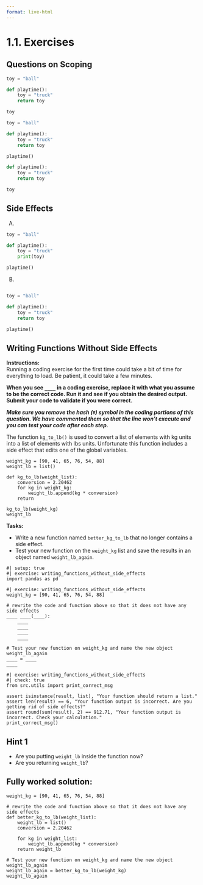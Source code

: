 ```yaml
---
format: live-html
---
```


<script src='../../src/quiz.js'></script>

# 1.1. Exercises

## Questions on Scoping

```python
toy = "ball"

def playtime():
    toy = "truck"
    return toy 

toy
```

<div id='mcq1'></div>
<script>
    generateQuiz(
        'mcq1',
        'Question 1',
        'Given the code above, what is the output?',
        {
        '<code>ball</code>': 'Well done!',
        '<code>truck</code>': 'Since <code>toy</code> is being called in the global environment, the output of <code>toy</code> is the value of the global variable value of  <code>toy</code>.',
        '<code>Error</code>': 'This will still run without an error!',
        },
        '<code>ball</code>',
    );
</script>

```python
toy = "ball"

def playtime():
    toy = "truck"
    return toy 

playtime()
```

<div id='mcq2'></div>
<script>
    generateQuiz(
        'mcq2',
        'Question 2',
        'Given the code above, what is the output?',
        {
        '<code>ball</code>': '<code>toy</code> is equal to <code>"truck"</code> in the local environment so it will return the local variable value of <code>toy</code>.',
        '<code>truck</code>': '',
        '<code>Error</code>': 'This will still run without an error!',
        },
        '<code>truck</code>',
    );
</script>

```python
def playtime():
    toy = "truck"
    return toy 

toy
```

<div id='mcq3'></div>
<script>
    generateQuiz(
        'mcq3',
        'Question 3',
        'Given the code above, what is the output?',
        {
        '<code>None</code>': '<code>toy</code> is a local variable, will it be recognized in a global environment?',
        '<code>truck</code>': '<code>toy</code> is a local variable, will it be recognized in a global environment?',
        '<code>Error</code>': 'Great! <code>toy</code> is a local variable, and will not be recognized in the global environment.',
        },
        '<code>Error</code>',
    );
</script>


## Side Effects

<div id='mcq4'></div>
<script>
    generateQuiz(
        'mcq4',
        'True or False',
        'Side effects make your code easier to debug.',
        {
        'True': 'Ahh! Please go back and read over the slides. Side effects are generally avoided.',
        'False': 'Well done. This is an important one to get right!',
        },
        'False',
    );
</script>

A.

```python
toy = "ball"

def playtime():
    toy = "truck"
    print(toy) 

playtime()
```

B.

```python

toy = "ball"

def playtime():
    toy = "truck"
    return toy 

playtime()
```

<div id='mcq5'></div>
<script>
    generateQuiz(
        'mcq5',
        'Question 2',
        'Which of the above functions produce a side effect?',
        {
        'A': 'Nice job! Printing <code>toy</code> is considered a function side effect!',
        'B': 'Having a function <code>return</code> something is not considered necessarily a side effect.',
        'A and B': 'Having a function <code>return</code> something is not considered necessarily a side effect.',
        'Neither A or B': 'Printing <code>toy</code> is considered a function side effect!',
        },
        'A',
    );
</script>

<div id='mcq6'></div>
<script>
    generateQuiz(
        'mcq6',
        'True or False',
        'If a function modifies a variable in the function’s local environment, that is considered a side effect.',
        {
        'True': 'This is not considered a side effect if a variable created within a function is modified within the same function.',
        'False': '',
        },
        'False',
    );
</script>


## Writing Functions Without Side Effects

**Instructions:**    
Running a coding exercise for the first time could take a bit of time for everything to load. Be patient, it could take a few minutes. 

**When you see `____` in a coding exercise, replace it with what you assume to be the correct code.  Run it and see if you obtain the desired output.  Submit your code to validate if you were correct.**

_**Make sure you remove the hash (`#`) symbol in the coding portions of this question.  We have commented them so that the line won't execute and you can test your code after each step.**_

The function `kg_to_lb()` is used to convert a list of elements with kg units into a list of elements with lbs units. Unfortunate this function includes a side effect that edits one of the global variables. 

```pyodide
weight_kg = [90, 41, 65, 76, 54, 88]
weight_lb = list()

def kg_to_lb(weight_list):
    conversion = 2.20462
    for kg in weight_kg:
        weight_lb.append(kg * conversion)
    return 

kg_to_lb(weight_kg)
weight_lb
```

**Tasks:**

- Write a new function named `better_kg_to_lb` that no longer contains a side effect.
- Test your new function on the `weight_kg` list and save the results in an object named `weight_lb_again`.

```pyodide
#| setup: true
#| exercise: writing_functions_without_side_effects
import pandas as pd
```

```pyodide
#| exercise: writing_functions_without_side_effects
weight_kg = [90, 41, 65, 76, 54, 88]

# rewrite the code and function above so that it does not have any side effects 
____ ____(____):
    ____
    ____
    ____
    ____

# Test your new function on weight_kg and name the new object weight_lb_again
____ = ____
____
```

```pyodide
#| exercise: writing_functions_without_side_effects
#| check: true
from src.utils import print_correct_msg

assert isinstance(result, list), "Your function should return a list."
assert len(result) == 6, "Your function output is incorrect. Are you getting rid of side effects?"
assert round(sum(result), 2) == 912.71, "Your function output is incorrect. Check your calculation."
print_correct_msg()
```

:::: { .hint exercise="writing_functions_without_side_effects"}
::: { .callout-note collapse="false"}

## Hint 1

- Are you putting `weight_lb` inside the function now? 
- Are you returning `weight_lb`? 

:::
::::

:::: { .solution exercise="writing_functions_without_side_effects" }
::: { .callout-tip collapse="false"}

## Fully worked solution:

```pyodide
weight_kg = [90, 41, 65, 76, 54, 88]

# rewrite the code and function above so that it does not have any side effects 
def better_kg_to_lb(weight_list):
    weight_lb = list()
    conversion = 2.20462
    
    for kg in weight_list:
        weight_lb.append(kg * conversion)
    return weight_lb

# Test your new function on weight_kg and name the new object weight_lb_again
weight_lb_again = better_kg_to_lb(weight_kg)
weight_lb_again
```

:::
::::
